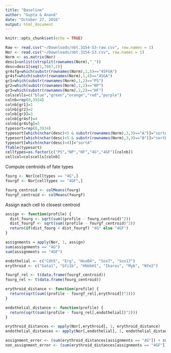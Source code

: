 ```yaml
---
title: "Baseline"
author: "Gupta & Anand"
date: "October 27, 2016"
output: html_document
---
```


```r
knitr::opts_chunk$set(echo = TRUE)
```

```r
Raw <- read.csv("~/Downloads/nbt.3154-S3-raw.csv", row.names = 1)
Nor <- read.csv("~/Downloads/nbt.3154-S3.csv", row.names = 1)
Norm <- as.matrix(Nor)
desc1=unlist(strsplit(rownames(Norm),"_"))
desc=desc1[seq(1,7867,2)]
gr4sfg=which(substr(rownames(Norm),1,5)=="4SFGA")
gr4sf=which(substr(rownames(Norm),1,4)=="4SGA")
gr1=which(substr(rownames(Norm),1,2)=="PS")
gr2=which(substr(rownames(Norm),1,2)=="NP")
gr3=which(substr(rownames(Norm),1,2)=="HF")
colscells=c("blue","green","orange","red","purple")
colnb=rep(0,3934)
colnb[gr1]=1
colnb[gr2]=2
colnb[gr3]=3
colnb[gr4sf]=4
colnb[gr4sfg]=5
typesort=rep(0,3934)
typesort[which(nchar(desc)<5 & substr(rownames(Norm),3,3)=="A")]="sortA"
typesort[which(nchar(desc)<5 & substr(rownames(Norm),3,3)=="B")]="sortB"
typesort[which(nchar(desc)>4)]="sortA"
ftable(typesort)
celltypes=as.factor(c("PS","NP","HF","4G","4GF")[colnb])
cellcol=colscells[colnb]
```

Compute centroids of fate types
```r
fourg <- Nor[celltypes == "4G",]
fourgf <- Nor[celltypes == "4GF",]

fourg_centroid <- colMeans(fourg)
fourgf_centroid <- colMeans(fourgf)
```

Assign each cell to closest centroid
```r
assign <- function(profile) {
  dist_fourg <- sqrt(sum((profile - fourg_centroid)^2))
  dist_fourgf <- sqrt(sum((profile - fourgf_centroid)^2))
  return(if(dist_fourg < dist_fourgf) "4G" else "4GF")
}

assignments = apply(Nor, 1, assign)
sum(assignments == "4G")
sum(assignments == "4GF")
```

```r
endothelial <- c("Cdh5", "Erg", "HoxB4", "Sox7", "Sox17")
erythroid <- c("Gata1", "Gfi1b", "HbbbH1", "Ikaros", "Myb", "Nfe2")

fourgf_rel <- t(data.frame(fourgf_centroid))
fourg_rel <- t(data.frame(fourg_centroid))

erythroid_distance <- function(profile) {
  return(sqrt(sum((profile - fourgf_rel[,erythroid])^2)))
}

endothelial_distance <- function(profile) {
  return(sqrt(sum((profile - fourg_rel[,endothelial])^2)))
}

erythroid_distances <- apply(Nor[,erythroid], 1, erythroid_distance)
endothelial_distances <- apply(Nor[,endothelial], 1, endothelial_distance)

assignment_error <- (sum(erythroid_distances[assignments == "4G"]) + sum(endothelial_distances[assignments=="4GF"]))/nrow(Nor)
non_assignment_error <- (sum(erythroid_distances[assignments == "4GF"]) + sum(endothelial_distances[assignments == "4G"]))/nrow(Nor)

```